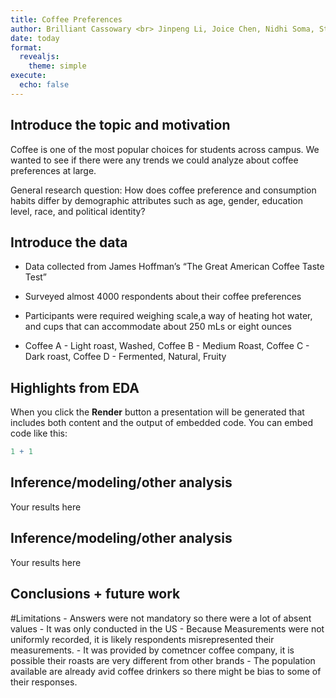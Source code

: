 ```yaml
---
title: Coffee Preferences
author: Brilliant Cassowary <br> Jinpeng Li, Joice Chen, Nidhi Soma, Stephen Syl-Akinwale 
date: today
format:
  revealjs: 
    theme: simple
execute:
  echo: false
---
```


## Introduce the topic and motivation

Coffee is one of the most popular choices for students across campus. We wanted to see if there were any trends we could analyze about coffee preferences at large.

General research question: How does coffee preference and consumption habits differ by demographic attributes such as age, gender, education level, race, and political identity?

## Introduce the data

- Data collected from James Hoffman's "The Great American Coffee Taste Test"

- Surveyed almost 4000 respondents about their coffee preferences
- Participants were required weighing scale,a way of heating hot water, 
and cups that can accommodate about 250 mLs or eight ounces
- Coffee A - Light roast, Washed, Coffee B - Medium Roast, Coffee C - Dark roast, Coffee D - Fermented, Natural, Fruity

## Highlights from EDA

When you click the **Render** button a presentation will be generated that includes both content and the output of embedded code. You can embed code like this:

```r
1 + 1
```

## Inference/modeling/other analysis

Your results here

## Inference/modeling/other analysis

Your results here

## Conclusions + future work

#Limitations
- Answers were not mandatory so there were a lot of absent values
- It was only conducted in the US
- Because Measurements were not uniformly recorded, it is likely respondents misrepresented their measurements.
- It was provided by cometncer coffee company, it is possible their roasts are very different from other brands
- The population available are already avid coffee drinkers so there might be bias to some of their responses.
